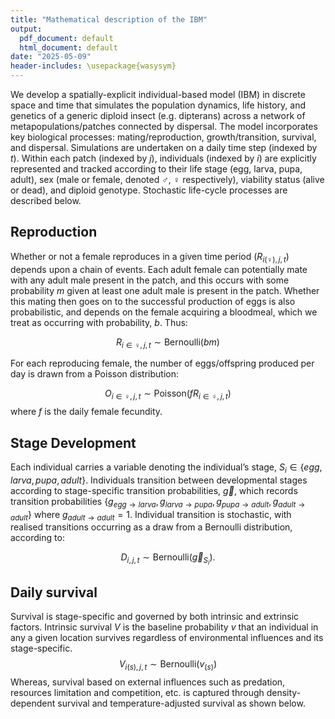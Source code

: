 ```yaml
---
title: "Mathematical description of the IBM"
output:
  pdf_document: default
  html_document: default
date: "2025-05-09"
header-includes: \usepackage{wasysym}
---
```


We develop a spatially-explicit individual-based model (IBM) in discrete space and time that simulates the population dynamics, life history, and genetics of a generic diploid insect (e.g. dipterans) across a network of metapopulations/patches connected by dispersal. The model incorporates key biological processes: mating/reproduction, growth/transition, survival, and dispersal. Simulations are undertaken on a daily time step (indexed by $t$). Within each patch (indexed by $j$), individuals (indexed by $i$) are explicitly represented and tracked according to their life stage (egg, larva, pupa, adult), sex (male or female, denoted $\male$, $\female$ respectively), viability status (alive or dead), and diploid genotype. Stochastic life-cycle processes are described below.

## Reproduction

Whether or not a female reproduces in a given time period ($R_{i(\female), j, t}$) depends upon a chain of events.  Each adult female can potentially mate with any adult male present in the patch, and this occurs with some probability $m$ given at least one adult male is present in the patch.  Whether this mating then goes on to the successful production of eggs is also probabilistic, and depends on the female acquiring a bloodmeal, which we treat as occurring with probability, $b$.  Thus:

$$
R_{i \in \female,j,t} \sim \text{Bernoulli}(bm)
$$

For each reproducing female, the number of eggs/offspring produced per day is drawn from a Poisson distribution: 

$$
O_{i \in \female, j, t} \sim \text{Poisson}(f R_{i \in \female,j,t})
$$
where $f$ is the daily female fecundity.


## Stage Development

Each individual carries a variable denoting the individual's stage, $S_i \in \{egg, larva, pupa, adult\}$. Individuals transition between developmental stages according to stage-specific transition probabilities, $\vec{g}$, which records transition probabilities $\{g_{egg \rightarrow larva}, g_{larva \rightarrow pupa}, g_{pupa \rightarrow adult}, g_{adult \rightarrow adult}\}$ where $g_{adult \rightarrow adult} = 1$. Individual transition is stochastic, with realised transitions occurring as a draw from a Bernoulli distribution, according to:  

$$
D_{i,j,t} \sim\text{Bernoulli}(\vec{g}_{S_i}).
$$

## Daily survival

Survival is stage-specific and governed by both intrinsic and extrinsic factors. Intrinsic survival $V$ is the baseline probability $v$ that an individual in any a given location survives regardless of environmental influences and its stage-specific. 
$$
V_{i(s),j,t} \sim\text{Bernoulli}(v_{(s)})
$$
Whereas, survival based on external influences such as predation, resources limitation and competition, etc. is captured through density-dependent survival and temperature-adjusted survival as shown below. 
